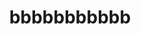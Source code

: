 ---
title: "bbbbbbbbbbb"
description: 지난 7월, 3주의 기간동안 산업기능요원 기초
category: LIFE
createdAt: 2023-08-15
tags:
- title: "asd"
- title: "111"
thumbnail: https://github.com/yiyb0603/yiyb-blog/assets/50941453/314bef4f-81a9-4be0-b563-1b59788fff53
---